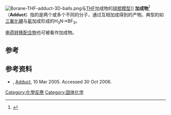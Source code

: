 [[File:Borane-THF-adduct-3D-balls.png|thumb]]与[[四氢呋喃|THF]]加成物的[[球棍模型|球棍模型]]]]
'''加成物'''<ref>{{Cite web |url=https://www.termonline.cn/word/21156/1#s1 |title=存档副本 |access-date=2021-07-18 |archive-date=2021-07-18 |archive-url=https://web.archive.org/web/20210718084701/https://www.termonline.cn/word/21156/1#s1 }}</ref>（'''Adduct'''）指的是两个或多个不同的分子，通过互相加成得到的产物。典型的如[[三氟化硼|三氟化硼]]与[[氨|氨]]加成形成的H<sub>3</sub>N→BF<sub>3</sub>。

[[电荷转移配合物|电荷转移配合物]]也可被看作加成物。

==参考==
<references/>

==参考资料==
* {{tsl|en|Compendium of Chemical Terminology|Compendium of Chemical Terminology|化學術語彙編}}, [http://goldbook.iupac.org/A00138.html Adduct]{{Wayback|url=http://goldbook.iupac.org/A00138.html |date=20160312032940 }}, 10 Mar 2005. Accessed 30 Oct 2006.


{{化学小作品}}
[[Category:化學反應|Category:化學反應]]
[[Category:固体化学|Category:固体化学]]